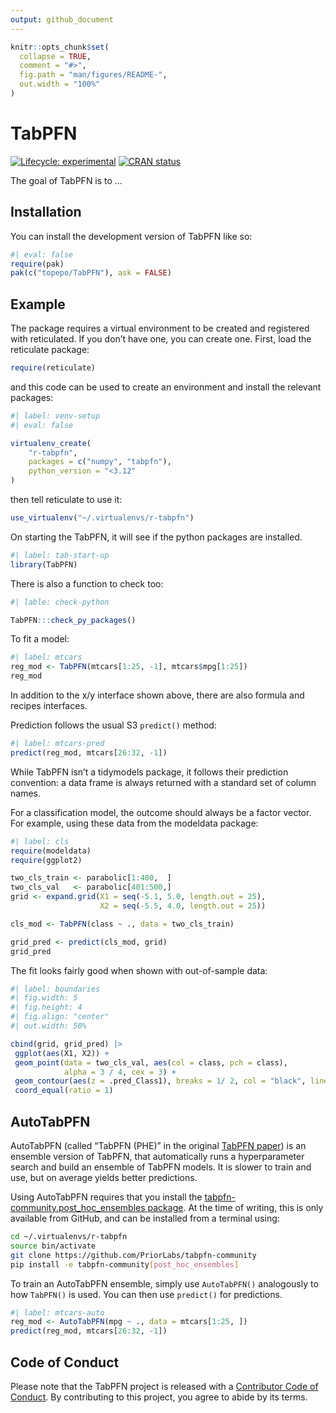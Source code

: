 ```yaml
---
output: github_document
---
```


<!-- README.md is generated from README.Rmd. Please edit that file -->

```r
knitr::opts_chunk$set(
  collapse = TRUE,
  comment = "#>",
  fig.path = "man/figures/README-",
  out.width = "100%"
)
```

# TabPFN

<!-- badges: start -->
[![Lifecycle: experimental](https://img.shields.io/badge/lifecycle-experimental-orange.svg)](https://lifecycle.r-lib.org/articles/stages.html#experimental)
[![CRAN status](https://www.r-pkg.org/badges/version/TabPFN)](https://CRAN.R-project.org/package=TabPFN)
<!-- badges: end -->

The goal of TabPFN is to ...

## Installation

You can install the development version of TabPFN like so:

```r
#| eval: false
require(pak)
pak(c("topepo/TabPFN"), ask = FALSE)
```

## Example


The package requires a virtual environment to be created and registered with reticulated. If you don't have one, you can create one. First, load the reticulate package: 

```r
require(reticulate)
```

and this code can be used to create an environment and install the relevant packages: 

```r
#| label: venv-setup
#| eval: false

virtualenv_create(
	"r-tabpfn",
	packages = c("numpy", "tabpfn"),
	python_version = "<3.12"
)
```

then tell reticulate to use it: 

```r
use_virtualenv("~/.virtualenvs/r-tabpfn")
```

On starting the TabPFN, it will see if the python packages are installed. 

```r
#| label: tab-start-up
library(TabPFN)
```

There is also a function to check too: 

```r
#| lable: check-python

TabPFN:::check_py_packages()
```

To fit a model: 

```r
#| label: mtcars
reg_mod <- TabPFN(mtcars[1:25, -1], mtcars$mpg[1:25])
reg_mod
```

In addition to the x/y interface shown above, there are also formula and recipes interfaces. 

Prediction follows the usual S3 `predict()` method: 

```r
#| label: mtcars-pred
predict(reg_mod, mtcars[26:32, -1])
```

While TabPFN isn’t a tidymodels package, it follows their prediction convention: a data frame is always returned with a standard set of column names. 

For a classification model, the outcome should always be a factor vector. For example, using these data from the modeldata package: 

```r
#| label: cls
require(modeldata)
require(ggplot2)

two_cls_train <- parabolic[1:400,  ]
two_cls_val   <- parabolic[401:500,]
grid <- expand.grid(X1 = seq(-5.1, 5.0, length.out = 25), 
                    X2 = seq(-5.5, 4.0, length.out = 25))

cls_mod <- TabPFN(class ~ ., data = two_cls_train)

grid_pred <- predict(cls_mod, grid)
grid_pred
```

The fit looks fairly good when shown with out-of-sample data: 

```r
#| label: boundaries
#| fig.width: 5
#| fig.height: 4
#| fig.align: "center"
#| out.width: 50%

cbind(grid, grid_pred) |>
 ggplot(aes(X1, X2)) + 
 geom_point(data = two_cls_val, aes(col = class, pch = class), 
            alpha = 3 / 4, cex = 3) +
 geom_contour(aes(z = .pred_Class1), breaks = 1/ 2, col = "black", linewidth = 1) +
 coord_equal(ratio = 1)
```

## AutoTabPFN
AutoTabPFN (called "TabPFN (PHE)" in the original [TabPFN paper](https://www.nature.com/articles/s41586-024-08328-6)) is an ensemble version of TabPFN, that automatically runs a hyperparameter search and build an ensemble of TabPFN models. It is slower to train and use, but on average yields better predictions.

Using AutoTabPFN requires that you install the [tabpfn-community.post_hoc_ensembles package](https://github.com/PriorLabs/tabpfn-community/tree/main). At the time of writing, this is only available from GitHub, and can be installed from a terminal using:

```bash
cd ~/.virtualenvs/r-tabpfn
source bin/activate
git clone https://github.com/PriorLabs/tabpfn-community
pip install -e tabpfn-community[post_hoc_ensembles]
```

To train an AutoTabPFN ensemble, simply use `AutoTabPFN()` analogously to how `TabPFN()` is used. You can then use `predict()` for predictions.

```r
#| label: mtcars-auto
reg_mod <- AutoTabPFN(mpg ~ ., data = mtcars[1:25, ])
predict(reg_mod, mtcars[26:32, -1])
```



## Code of Conduct
  
Please note that the TabPFN project is released with a [Contributor Code of Conduct](https://contributor-covenant.org/version/2/1/CODE_OF_CONDUCT.html). By contributing to this project, you agree to abide by its terms.
